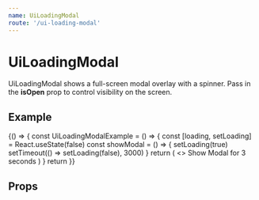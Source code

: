 ```yaml
---
name: UiLoadingModal
route: '/ui-loading-modal'
---
```



# UiLoadingModal

UiLoadingModal shows a full-screen modal overlay with a spinner. Pass in the **isOpen** prop to control visibility on the screen.

## Example

<Playground>
  {() => {
    const UiLoadingModalExample = () => {
      const [loading, setLoading] = React.useState(false)
      const showModal = () => {
        setLoading(true)
        setTimeout(() => setLoading(false), 3000)
      }
      return (
        <>
          <UiButton onClick={showModal}>Show Modal for 3 seconds</UiButton>
          <UiLoadingModal isOpen={loading} />
        </>
      )
    }
    return <UiLoadingModalExample />
  }}
</Playground>

## Props

<Props of={UiLoadingModal} />

